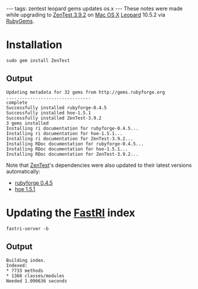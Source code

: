 ---
tags: zentest leopard gems updates os.x
---
These notes were made while upgrading to [[ZenTest 3.9.2]] on [[Mac OS X]] [[Leopard]] 10.5.2 via [[RubyGems]].

= Installation =

 sudo gem install ZenTest

== Output ==

<pre>Updating metadata for 32 gems from http://gems.rubyforge.org
................................
complete
Successfully installed rubyforge-0.4.5
Successfully installed hoe-1.5.1
Successfully installed ZenTest-3.9.2
3 gems installed
Installing ri documentation for rubyforge-0.4.5...
Installing ri documentation for hoe-1.5.1...
Installing ri documentation for ZenTest-3.9.2...
Installing RDoc documentation for rubyforge-0.4.5...
Installing RDoc documentation for hoe-1.5.1...
Installing RDoc documentation for ZenTest-3.9.2...</pre>

Note that [[ZenTest]]'s dependencies were also updated to their latest versions automatically:

* [[rubyforge 0.4.5]]
* [[hoe 1.5.1]]

= Updating the [[FastRI]] index =

 fastri-server -b

== Output ==

<pre>Building index.
Indexed:
* 7733 methods
* 1368 classes/modules
Needed 1.090636 seconds</pre>
